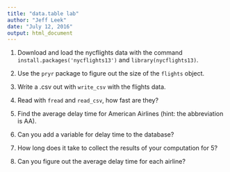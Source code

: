 ---
title: "data.table lab"
author: "Jeff Leek"
date: "July 12, 2016"
output: html_document
---

1. Download and load the nycflights data with the command `install.packages('nycflights13')` and `library(nycflights13)`.

2. Use the `pryr` package to figure out the size of the `flights` object. 

3. Write a .csv out with `write_csv` with the flights data. 

4. Read with `fread` and `read_csv`, how fast are they? 

5. Find the average delay time for American Airlines (hint: the abbreviation is AA).

6. Can you add a variable for delay time to the database? 

7. How long does it take to collect the results of your computation for 5? 

8. Can you figure out the average delay time for each airline? 
